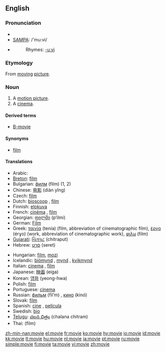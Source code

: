 ==English==

===Pronunciation===
* {{IPA|/ˈmuːvi/}}
* [[w:SAMPA|SAMPA]]: /'mu:vi/
* {{audio|en-us-movie.ogg|Audio (US)}}
*: Rhymes: [[Rhymes:English:-uːvi|-uːvi]]

===Etymology===
From [[moving]] [[picture]].

===Noun===
{{en-noun}}

# A [[motion picture]].
# A [[cinema]].

====Derived terms====
* [[B-movie]]

====Synonyms====
* [[film]]

====Translations====
{{trans-top|}}
* Arabic: {{Arab|[[فيلم]]}} {{IPAchar|(film)}}
* [[Breton]]: [[film]] {{m}}
* Bulgarian: [[филм]] (film) {{m}} (1, 2)
* Chinese: [[电影]] (diàn yǐng)
* Czech: [[film]] {{m}}
* Dutch: [[bioscoop]] {{m}}, [[film]] {{m}}
* Finnish: [[elokuva]]
* French: [[cinéma]] {{m}}, [[film]] {{m}}
* Georgian: [[ფილმი]] (p‘ilmi)
* German: [[Film]] {{m}}
* Greek: [[ταινία]] (tenía) {{f}} (film, abbreviation of cinematographic film), [[έργο]] (érɣo) {{n}} (work, abbreviation of cinematographic work), [[φιλμ]] (film) {{n}}
* [[Gujarati]]: [[ચિત્રપટ]] (chitraput)
* Hebrew: [[סרט]] (seret) {{m}}
{{trans-mid}}
* Hungarian: [[film]], [[mozi]]
* Icelandic: [[bíómynd]] {{f}}, [[mynd]] {{f}}, [[kvikmynd]] {{f}}
* Italian: [[cinema]] {{m}}, [[film]] {{m}}
* Japanese: [[映画]] (eiga)
* Korean: [[영화]] (yeong-hwa)
* Polish: [[film]] {{m}}
* Portuguese: [[cinema]] {{m}}
* Russian: [[фильм]] (fil’m) {{m}}, [[кино]] (kinó) {{n}}
* Slovak: [[film#Slovak|film]] {{m}}
* Spanish: [[cine]] {{m}}, [[película]] {{f}}
* Swedish: [[bio#Swedish|bio]] {{c}}
* [[Telugu]]: [[చలన చిత్రం]] (chalana chitram)
* Thai: {{Thai|[[ฟิล์ม]]}} (film)
{{trans-bottom}}

[[zh-min-nan:movie]]
[[el:movie]]
[[fr:movie]]
[[ko:movie]]
[[hy:movie]]
[[io:movie]]
[[id:movie]]
[[kk:movie]]
[[lt:movie]]
[[hu:movie]]
[[nl:movie]]
[[ja:movie]]
[[pt:movie]]
[[ru:movie]]
[[simple:movie]]
[[fi:movie]]
[[ta:movie]]
[[vi:movie]]
[[zh:movie]]